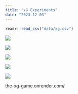 ```yaml
---
title: "xG Experiments"
date: "2023-12-03"
---
```


```r
readr::read_csv("data/xg.csv")
```

![](images/xg_city_burnley_1.png)

![](images/xg_city_burnley_2.png)

![](images/xg_city_burnley_3.png)

![](images/xg_cumulative.jpg)

![](images/xg_timeline.jpg)

the-xg-game.onrender.com/